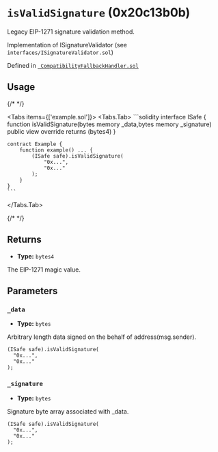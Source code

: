 



# `isValidSignature` (0x20c13b0b)



Legacy EIP-1271 signature validation method.

Implementation of ISignatureValidator (see `interfaces/ISignatureValidator.sol`)




Defined in [` CompatibilityFallbackHandler.sol`](https://github.com/safe-global/safe-smart-account/tree/v1.4.1/contracts/handler/CompatibilityFallbackHandler.sol#L28)


## Usage

{/* <!-- vale off --> */}

<Tabs items={['example.sol']}>
  <Tabs.Tab>
    ```solidity
    interface ISafe {
        function isValidSignature(bytes memory _data,bytes memory _signature) public view override returns (bytes4)
    }

    contract Example {
        function example() ... {
            (ISafe safe).isValidSignature(
                "0x...",
                "0x..."
            );
        }
    }
    ```
  </Tabs.Tab>
</Tabs>

{/* <!-- vale on --> */}

## Returns



  - **Type:** `bytes4`

  The EIP-1271 magic value.




## Parameters

### `_data`

  - **Type:** `bytes`

  Arbitrary length data signed on the behalf of address(msg.sender).

  ```solidity focus=2
  (ISafe safe).isValidSignature(
    "0x...",
    "0x..."
  );
  ```


### `_signature`

  - **Type:** `bytes`

  Signature byte array associated with _data.

  ```solidity focus=3
  (ISafe safe).isValidSignature(
    "0x...",
    "0x..."
  );
  ```





